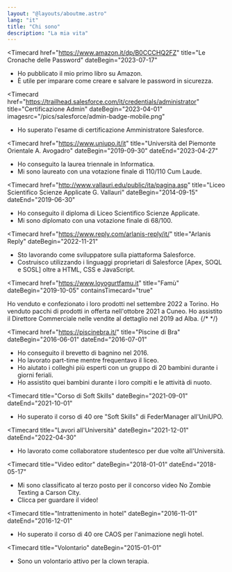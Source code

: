 ```yaml
---
layout: "@layouts/aboutme.astro"
lang: "it"
title: "Chi sono"
description: "La mia vita"
---
```


<Timecard
  href="https://www.amazon.it/dp/B0CCCHQ2FZ"
  title="Le Cronache delle Password"
  dateBegin="2023-07-17"
  >
- Ho pubblicato il mio primo libro su Amazon.
- &Egrave; utile per imparare come creare e salvare le password in sicurezza.
</Timecard>

<Timecard
  href="https://trailhead.salesforce.com/it/credentials/administrator"
  title="Certificazione Admin"
  dateBegin="2023-04-01"
  imagesrc="/pics/salesforce/admin-badge-mobile.png"
  >
- Ho superato l'esame di certificazione Amministratore Salesforce.
</Timecard>

<Timecard
  href="https://www.uniupo.it/it"
  title="Università del Piemonte Orientale A. Avogadro"
  dateBegin="2019-09-30"
  dateEnd="2023-04-27"
  >
- Ho conseguito la laurea triennale in Informatica.
- Mi sono laureato con una votazione finale di 110/110 Cum Laude.
</Timecard>

<Timecard
  href="http://www.vallauri.edu/public/ita/pagina.asp"
  title="Liceo Scientifico Scienze Applicate G. Vallauri"
  dateBegin="2014-09-15"
  dateEnd="2019-06-30"
  >
- Ho conseguito il diploma di Liceo Scientifico Scienze Applicate.
- Mi sono diplomato con una votazione finale di 68/100.
</Timecard>

<Timecard
  href="https://www.reply.com/arlanis-reply/it/"
  title="Arlanis Reply"
  dateBegin="2022-11-21"
  >
- Sto lavorando come sviluppatore sulla piattaforma <Href href="https://www.salesforce.com/">Salesforce</Href>.
- Costruisco utilizzando i linguaggi proprietari di <Href href="https://trailhead.salesforce.com/content/learn/modules/apex_database">Salesforce</Href> [Apex, SOQL e SOSL] oltre a HTML, CSS e JavaScript.
</Timecard>

<Timecard
  href="https://www.loyogurtfamu.it"
  title="Fam&ugrave;"
  dateBegin="2019-10-05"
  containsTimecard="true"
  >
  <Timecard
    title="Salone del gusto"
    dateBegin="2022-09-22"
    dateEnd="2022-09-25"
    href="https://2022.terramadresalonedelgusto.com/it/"
    >
Ho venduto e confezionato i loro prodotti nel settembre 2022 a Torino.
  </Timecard>
  <Timecard
    title="Fiera del Marrone"
    dateBegin="2021-10-13"
    dateEnd="2021-10-15"
    href="http://marrone.net/"
    >
Ho venduto pacchi di prodotti in offerta nell'ottobre 2021 a Cuneo.
  </Timecard>
  <Timecard
    title="Fiera del Tartufo"
    dateBegin="2019-09-05"
    dateEnd="2019-10-30"
    href="https://www.fieradeltartufo.org/"
    >
Ho assistito il Direttore Commerciale nelle vendite al dettaglio nel 2019 ad Alba.
  </Timecard>
</Timecard>
{/*
*/}

<Timecard
  href="https://piscinebra.it/"
  title="Piscine di Bra"
  dateBegin="2016-06-01"
  dateEnd="2016-07-01"
  >
- Ho conseguito il brevetto di bagnino nel 2016.
- Ho lavorato part-time mentre frequentavo il liceo.
- Ho aiutato i colleghi più esperti con un gruppo di 20 bambini durante i giorni feriali.
- Ho assistito quei bambini durante i loro compiti e le attività di nuoto.
</Timecard>

<Timecard
  title="Corso di Soft Skills"
  dateBegin="2021-09-01"
  dateEnd="2021-10-01"
  >
- Ho superato il corso di 40 ore "Soft Skills" di <Href href="https://www.federmanager.it/">FederManager</Href> all'UniUPO.
</Timecard>

<Timecard
  title="Lavori all'Università"
  dateBegin="2021-12-01"
  dateEnd="2022-04-30"
  >
- Ho lavorato come collaboratore studentesco per due volte all'Università.
</Timecard>

<Timecard
  title="Video editor"
  dateBegin="2018-01-01"
  dateEnd="2018-05-17"
  >
- Mi sono classificato al terzo posto per il concorso video <Href href="https://musclepowered.wordpress.com/2018/05/17/first-annual-no-zombie-texting-awards/">No Zombie Texting</Href> a Carson City.
- <Href href="https://www.youtube.com/embed/RBDOKDZB0U4">Clicca per guardare il video!</Href>
</Timecard>

<Timecard
  title="Intrattenimento in hotel"
  dateBegin="2016-11-01"
  dateEnd="2016-12-01"
  >
- Ho superato il corso di 40 ore <Href href="https://www.facebook.com/groups/43513691233/">CAOS</Href> per l'animazione negli hotel.
</Timecard>

<Timecard
  title="Volontario"
  dateBegin="2015-01-01"
  >
- Sono un volontario attivo per la <Href href="https://www.vipitalia.org/">clown terapia</Href>.
</Timecard>

